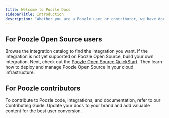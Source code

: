 ```yaml
---
title: Welcome to Poozle Docs
sidebarTitle: Introduction
description: "Whether you are a Poozle user or contributor, we have docs for you!"
---
```


## For Poozle Open Source users

Browse the integration catalog to find the integration you want. If the integration is not yet supported on Poozle Open Source, build your own integration.
Next, check out the [Poozle Open Source QuickStart](/quickstart). Then learn how to deploy and manage Poozle Open Source in your cloud infrastructure.

## For Poozle contributors

To contribute to Poozle code, integrations, and documentation, refer to our Contributing Guide.
Update your docs to your brand and add valuable content for the best user conversion.
